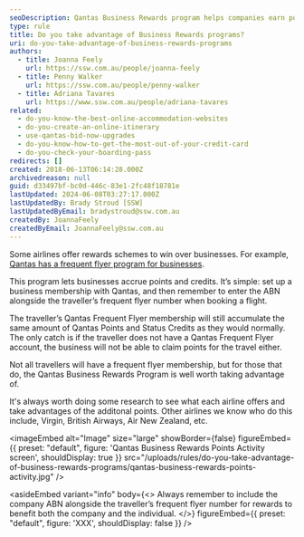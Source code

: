 ```yaml
---
seoDescription: Qantas Business Rewards program helps companies earn points and credits by booking flights for employees with a frequent flyer number.
type: rule
title: Do you take advantage of Business Rewards programs?
uri: do-you-take-advantage-of-business-rewards-programs
authors:
  - title: Joanna Feely
    url: https://ssw.com.au/people/joanna-feely
  - title: Penny Walker
    url: https://ssw.com.au/people/penny-walker
  - title: Adriana Tavares
    url: https://www.ssw.com.au/people/adriana-tavares
related:
  - do-you-know-the-best-online-accommodation-websites
  - do-you-create-an-online-itinerary
  - use-qantas-bid-now-upgrades
  - do-you-know-how-to-get-the-most-out-of-your-credit-card
  - do-you-check-your-boarding-pass
redirects: []
created: 2018-06-13T06:14:28.000Z
archivedreason: null
guid: d33497bf-bc0d-446c-83e1-2fc48f18781e
lastUpdated: 2024-06-08T03:27:17.000Z
lastUpdatedBy: Brady Stroud [SSW]
lastUpdatedByEmail: bradystroud@ssw.com.au
createdBy: JoannaFeely
createdByEmail: JoannaFeely@ssw.com.au
---
```


Some airlines offer rewards schemes to win over businesses. For example, [Qantas has a frequent flyer program for businesses](https://www.qantas.com/au/en/business-rewards/home.html).

This program lets businesses accrue points and credits. It’s simple: set up a business membership with Qantas, and then remember to enter the ABN alongside the traveller’s frequent flyer number when booking a flight.

The traveller’s Qantas Frequent Flyer membership will still accumulate the same amount of Qantas Points and Status Credits as they would normally. The only catch is if the traveller does not have a Qantas Frequent Flyer account, the business will not be able to claim points for the travel either.

Not all travellers will have a frequent flyer membership, but for those that do, the Qantas Business Rewards Program is well worth taking advantage of.

It's always worth doing some research to see what each airline offers and take advantages of the additonal points. Other airlines we know who do this include, Virgin, British Airways, Air New Zealand, etc.

<imageEmbed
  alt="Image"
  size="large"
  showBorder={false}
  figureEmbed={{
    preset: "default",
    figure: 'Qantas Business Rewards Points Activity screen',
    shouldDisplay: true
  }}
  src="/uploads/rules/do-you-take-advantage-of-business-rewards-programs/qantas-business-rewards-points-activity.jpg"
/>

<asideEmbed
  variant="info"
  body={<>
    Always remember to include the company ABN alongside the traveller’s frequent flyer number for rewards to benefit both the company and the individual.
  </>}
  figureEmbed={{
    preset: "default",
    figure: 'XXX',
    shouldDisplay: false
  }}
/>

